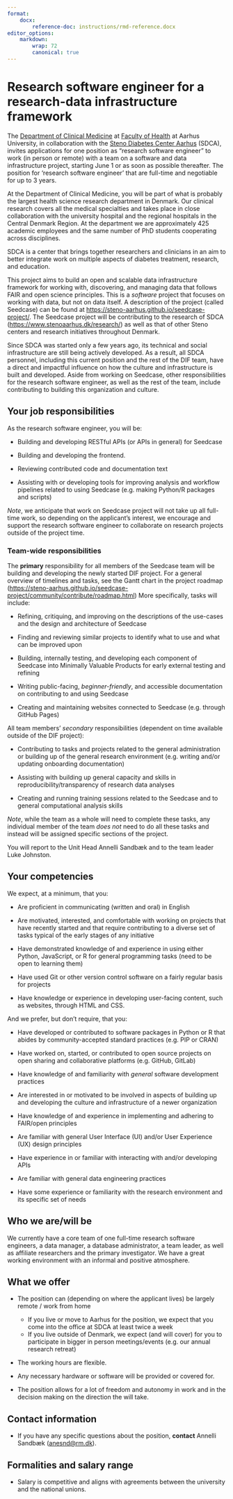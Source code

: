 ```yaml
---
format: 
    docx:
        reference-doc: instructions/rmd-reference.docx
editor_options:
    markdown:
        wrap: 72
        canonical: true
---
```


# Research software engineer for a research-data infrastructure framework

The [Department of Clinical Medicine](https://clin.au.dk/) at [Faculty
of Health](https://health.au.dk/en/) at Aarhus University, in
collaboration with the [Steno Diabetes Center
Aarhus](https://www.stenoaarhus.dk/) (SDCA), invites applications for
one position as "research software engineer" to work (in person or
remote) with a team on a software and data infrastructure project,
starting June 1 or as soon as possible thereafter. The position for
'research software engineer' that are full-time and negotiable for up to
3 years.

At the Department of Clinical Medicine, you will be part of what is
probably the largest health science research department in Denmark. Our
clinical research covers all the medical specialties and takes place in
close collaboration with the university hospital and the regional
hospitals in the Central Denmark Region. At the department we are
approximately 425 academic employees and the same number of PhD students
cooperating across disciplines.

SDCA is a center that brings together researchers and clinicians in an
aim to better integrate work on multiple aspects of diabetes treatment,
research, and education.

This project aims to build an open and scalable data infrastructure
framework for working with, discovering, and managing data that follows
FAIR and open science principles. This is a *software* project that
focuses on working with data, but not on data itself. A description of
the project (called Seedcase) can be found at
<https://steno-aarhus.github.io/seedcase-project/>. The Seedcase project
will be contributing to the research of SDCA
(<https://www.stenoaarhus.dk/research/>) as well as that of other Steno
centers and research initiatives throughout Denmark.

Since SDCA was started only a few years ago, its technical and social
infrastructure are still being actively developed. As a result, all SDCA
personnel, including this current position and the rest of the DIF team,
have a direct and impactful influence on how the culture and
infrastructure is built and developed. Aside from working on Seedcase,
other responsibilities for the research software engineer, as well as
the rest of the team, include contributing to building this organization
and culture.

## Your job responsibilities

As the research software engineer, you will be:

-   Building and developing RESTful APIs (or APIs in general) for
    Seedcase

-   Building and developing the frontend.

-   Reviewing contributed code and documentation text

-   Assisting with or developing tools for improving analysis and
    workflow pipelines related to using Seedcase (e.g. making Python/R
    packages and scripts)

*Note*, we anticipate that work on Seedcase project will not take up all
full-time work, so depending on the applicant's interest, we encourage
and support the research software engineer to collaborate on research
projects outside of the project time.

### Team-wide responsibilities

The **primary** responsibility for all members of the Seedcase team will
be building and developing the newly started DIF project. For a general
overview of timelines and tasks, see the Gantt chart in the project
roadmap
(<https://steno-aarhus.github.io/seedcase-project/community/contribute/roadmap.html>)
More specifically, tasks will include:

-   Refining, critiquing, and improving on the descriptions of the
    use-cases and the design and architecture of Seedcase

-   Finding and reviewing similar projects to identify what to use and
    what can be improved upon

-   Building, internally testing, and developing each component of
    Seedcase into Minimally Valuable Products for early external testing
    and refining

-   Writing public-facing, *beginner-friendly*, and accessible
    documentation on contributing to and using Seedcase

-   Creating and maintaining websites connected to Seedcase
    (e.g. through GitHub Pages)

All team members' *secondary* responsibilities (dependent on time
available outside of the DIF project):

-   Contributing to tasks and projects related to the general
    administration or building up of the general research environment
    (e.g. writing and/or updating onboarding documentation)

-   Assisting with building up general capacity and skills in
    reproducibility/transparency of research data analyses

-   Creating and running training sessions related to the Seedcase and
    to general computational analysis skills

*Note*, while the team as a whole will need to complete these tasks, any
individual member of the team *does not* need to do all these tasks and
instead will be assigned specific sections of the project.

You will report to the Unit Head Annelli Sandbæk and to the team leader
Luke Johnston.

## Your competencies

We expect, at a minimum, that you:

-   Are proficient in communicating (written and oral) in English

-   Are motivated, interested, and comfortable with working on projects
    that have recently started and that require contributing to a
    diverse set of tasks typical of the early stages of any initiative

-   Have demonstrated knowledge of and experience in using either
    Python, JavaScript, or R for general programming tasks (need to be
    open to learning them)

-   Have used Git or other version control software on a fairly regular
    basis for projects

-   Have knowledge or experience in developing user-facing content, such
    as websites, through HTML and CSS.

And we prefer, but don't require, that you:

-   Have developed or contributed to software packages in Python or R
    that abides by community-accepted standard practices (e.g. PIP or
    CRAN)

-   Have worked on, started, or contributed to open source projects on
    open sharing and collaborative platforms (e.g. GitHub, GitLab)

-   Have knowledge of and familiarity with *general* software
    development practices

-   Are interested in or motivated to be involved in aspects of building
    up and developing the culture and infrastructure of a newer
    organization

-   Have knowledge of and experience in implementing and adhering to
    FAIR/open principles

-   Are familiar with general User Interface (UI) and/or User Experience
    (UX) design principles

-   Have experience in or familiar with interacting with and/or
    developing APIs

-   Are familiar with general data engineering practices

-   Have some experience or familiarity with the research environment
    and its specific set of needs

## Who we are/will be

We currently have a core team of one full-time research software
engineers, a data manager, a database administrator, a team leader, as
well as affiliate researchers and the primary investigator. We have a
great working environment with an informal and positive atmosphere.

## What we offer

-   The position can (depending on where the applicant lives) be largely
    remote / work from home

    -   If you live or move to Aarhus for the position, we expect that
        you come into the office at SDCA at least twice a week
    -   If you live outside of Denmark, we expect (and will cover) for
        you to participate in bigger in person meetings/events (e.g. our
        annual research retreat)

-   The working hours are flexible.

-   Any necessary hardware or software will be provided or covered for.

-   The position allows for a lot of freedom and autonomy in work and in
    the decision making on the direction the will take.

## Contact information

-   If you have any specific questions about the position, **contact**
    Annelli Sandbæk ([anesnd\@rm.dk](mailto:anesnd@rm.dk){.email}).

## Formalities and salary range

-   Salary is competitive and aligns with agreements between the
    university and the national unions.
